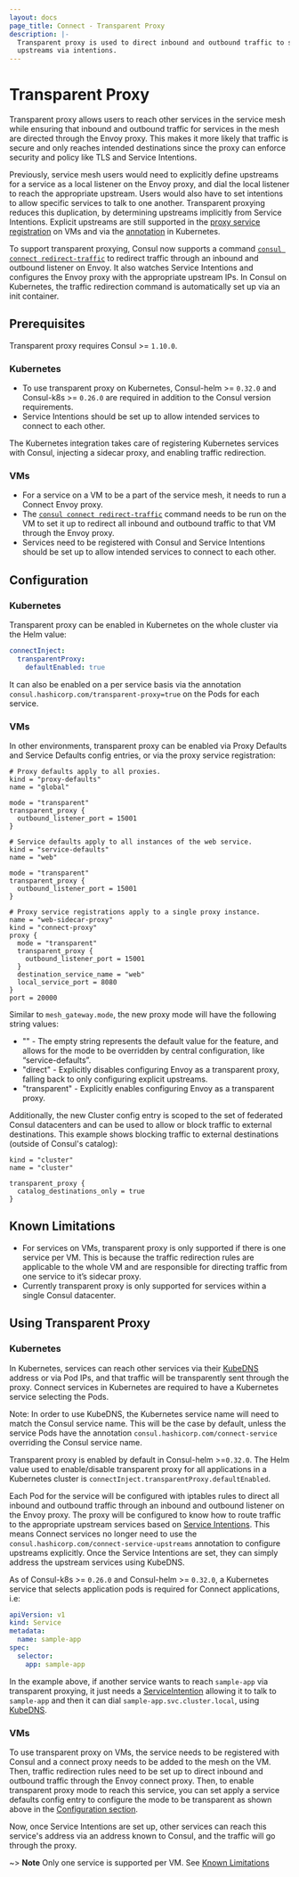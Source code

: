 ```yaml
---
layout: docs
page_title: Connect - Transparent Proxy
description: |-
  Transparent proxy is used to direct inbound and outbound traffic to services via the Envoy proxy and configure
  upstreams via intentions.
---
```


# Transparent Proxy

Transparent proxy allows users to reach other services in the service mesh while ensuring that inbound and outbound
traffic for services in the mesh are directed through the Envoy proxy. This makes it more likely that traffic is secure
and only reaches intended destinations since the proxy can enforce security and policy like TLS and Service Intentions.

Previously, service mesh users would need to explicitly define upstreams for a service as a local listener on the Envoy
proxy, and dial the local listener to reach the appropriate upstream. Users would also have to set intentions to allow
specific services to talk to one another. Transparent proxying reduces this duplication, by determining upstreams
implicitly from Service Intentions. Explicit upstreams are still supported in the [proxy service
registration](/docs/connect/registration/service-registration) on VMs and via the
[annotation](/docs/k8s/connect#consul-hashicorp-com-connect-service-upstreams) in Kubernetes.

To support transparent proxying, Consul now supports a command 
[`consul connect redirect-traffic`](/commands/connect/redirect-traffic) to redirect traffic through an inbound and 
outbound listener on Envoy. It also watches Service Intentions and configures the Envoy proxy with the appropriate 
upstream IPs. In Consul on Kubernetes, the traffic redirection command is automatically set up via an init container.

## Prerequisites

Transparent proxy requires Consul >= `1.10.0`.

### Kubernetes

* To use transparent proxy on Kubernetes, Consul-helm >= `0.32.0` and Consul-k8s >= `0.26.0` are required in addition to
the Consul version requirements.
* Service Intentions should be set up to allow intended services to connect to each other.

The Kubernetes integration takes care of registering Kubernetes services with Consul, injecting a sidecar proxy, and
enabling traffic redirection.

### VMs

* For a service on a VM to be a part of the service mesh, it needs to run a Connect Envoy proxy.
* The [`consul connect redirect-traffic`](/commands/connect/redirect-traffic) command needs to be run on the VM to 
set it up to redirect all inbound and outbound traffic to that VM through the Envoy proxy.
* Services need to be registered with Consul and Service Intentions should be set up to allow intended services to
connect to each other.


## Configuration

### Kubernetes

Transparent proxy can be enabled in Kubernetes on the whole cluster via the Helm value:

```yaml
connectInject:
  transparentProxy:
    defaultEnabled: true
```

It can also be enabled on a per service basis via the annotation `consul.hashicorp.com/transparent-proxy=true` on the
Pods for each service.

### VMs

In other environments, transparent proxy can be enabled via Proxy Defaults and Service Defaults config entries, or via
the proxy service registration:
```
# Proxy defaults apply to all proxies.
kind = "proxy-defaults"
name = "global"

mode = "transparent"
transparent_proxy {
  outbound_listener_port = 15001
}
```
```
# Service defaults apply to all instances of the web service.
kind = "service-defaults"
name = "web"

mode = "transparent"
transparent_proxy {
  outbound_listener_port = 15001
}
```
```
# Proxy service registrations apply to a single proxy instance.
name = "web-sidecar-proxy"
kind = "connect-proxy"
proxy {
  mode = "transparent"
  transparent_proxy {
    outbound_listener_port = 15001
  }
  destination_service_name = "web"
  local_service_port = 8080
}
port = 20000
```

Similar to `mesh_gateway.mode`, the new proxy mode will have the following string values:
* "" - The empty string represents the default value for the feature, and allows for the mode to be overridden by
central configuration, like “service-defaults”.
* "direct" - Explicitly disables configuring Envoy as a transparent proxy, falling back to only configuring explicit upstreams.
* "transparent" - Explicitly enables configuring Envoy as a transparent proxy.

Additionally, the new Cluster config entry is scoped to the set of federated Consul datacenters and can be used to allow or block
traffic to external destinations. This example shows blocking traffic to external destinations (outside of Consul's catalog):

```
kind = "cluster"
name = "cluster"

transparent_proxy {
  catalog_destinations_only = true
}
```

## Known Limitations

* For services on VMs, transparent proxy is only supported if there is one service per VM. This is because the traffic
redirection rules are applicable to the whole VM and are responsible for directing traffic from one service to it’s
sidecar proxy.
* Currently transparent proxy is only supported for services within a single Consul datacenter.


## Using Transparent Proxy

### Kubernetes

In Kubernetes, services can reach other services via their
[KubeDNS](https://kubernetes.io/docs/concepts/services-networking/dns-pod-service/) address or via Pod IPs, and that
traffic will be transparently sent through the proxy. Connect services in Kubernetes are required to have a Kubernetes
service selecting the Pods.

Note: In order to use KubeDNS, the Kubernetes service name will need to match the Consul service name. This will be the
case by default, unless the service Pods have the annotation `consul.hashicorp.com/connect-service` overriding the
Consul service name.

Transparent proxy is enabled by default in Consul-helm >=`0.32.0`. The Helm value used to enable/disable transparent
proxy for all applications in a Kubernetes cluster is `connectInject.transparentProxy.defaultEnabled`.

Each Pod for the service will be configured with iptables rules to direct all inbound and outbound traffic through an
inbound and outbound listener on the Envoy proxy. The proxy will be configured to know how to route traffic to the
appropriate upstream services based on [Service
Intentions](/docs/connect/config-entries/service-intentions). This means Connect services no longer
need to use the `consul.hashicorp.com/connect-service-upstreams` annotation to configure upstreams explicitly. Once the
Service Intentions are set, they can simply address the upstream services using KubeDNS.

As of Consul-k8s >= `0.26.0` and Consul-helm >= `0.32.0`, a Kubernetes service that selects application pods is required
for Connect applications, i.e:

```yaml
apiVersion: v1
kind: Service
metadata:
  name: sample-app
spec:
  selector:
    app: sample-app
```

In the example above, if another service wants to reach `sample-app` via transparent proxying, it just needs a
[ServiceIntention](/docs/connect/config-entries/service-intentions) allowing it to talk to
`sample-app` and then it can dial `sample-app.svc.cluster.local`, using
[KubeDNS](https://kubernetes.io/docs/concepts/services-networking/dns-pod-service/).

### VMs
To use transparent proxy on VMs, the service needs to be registered with Consul and a connect proxy needs to be added to
the mesh on the VM. Then, traffic redirection rules need to be set up to direct inbound and outbound traffic through the
Envoy connect proxy. Then, to enable transparent proxy mode to reach this service, you can set apply a service defaults
config entry to configure the mode to be transparent as shown above in the [Configuration section](#configuration).

Now, once Service Intentions are set up, other services can reach this service's address via an address known to Consul,
and the traffic will go through the proxy.

~> **Note** Only one service is supported per VM. See [Known Limitations](#known-limitations)
